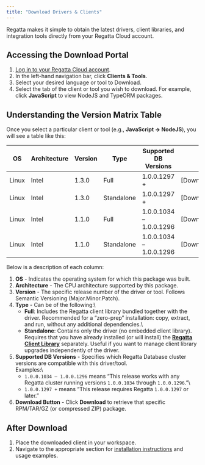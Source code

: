 ```yaml
---
title: "Download Drivers & Clients"
---
```


Regatta makes it simple to obtain the latest drivers, client libraries, and integration tools directly from your Regatta Cloud account.

## Accessing the Download Portal

1. [Log in to your Regatta Cloud account](https://docs.regatta.dev/regatta-cloud/regatta-cloud/access-the-cloud).
2. In the left-hand navigation bar, click **Clients & Tools**.
3. Select your desired language or tool to Download.
4. Select the tab of the client or tool you wish to download. For example, click **JavaScript** to view NodeJS and TypeORM packages.

## Understanding the Version Matrix Table

Once you select a particular client or tool (e.g., **JavaScript → NodeJS**), you will see a table like this:

| OS    | Architecture | Version | Type       | Supported DB Versions   |            |
| ----- | ------------ | ------- | ---------- | ----------------------- | ---------- |
| Linux | Intel        | 1.3.0   | Full       | 1.0.0.1297 \+           | [Download] |
| Linux | Intel        | 1.3.0   | Standalone | 1.0.0.1297 \+           | [Download] |
| Linux | Intel        | 1.1.0   | Full       | 1.0.0.1034 – 1.0.0.1296 | [Download] |
| Linux | Intel        | 1.1.0   | Standalone | 1.0.0.1034 – 1.0.0.1296 | [Download] |

Below is a description of each column:

1. **OS** - Indicates the operating system for which this package was built.
2. **Architecture** - The CPU architecture supported by this package.
3. **Version** - The specific release number of the driver or tool. Follows Semantic Versioning (Major.Minor.Patch).
4. **Type** - Can be of the following:\
   - **Full**: Includes the Regatta client library bundled together with the driver. Recommended for a “zero-prep” installation: copy, extract, and run, without any additional dependencies.\
   - **Standalone**: Contains only the driver (no embedded client library). Requires that you have already installed (or will install) the [**Regatta Client Library**](https://docs.regatta.dev/drivers-and-clients/client-lib) separately. Useful if you want to manage client library upgrades independently of the driver.
5. **Supported DB Versions** - Specifies which Regatta Database cluster versions are compatible with this driver/tool.\
   Examples:\
   - `1.0.0.1034 – 1.0.0.1296` means “This release works with any Regatta cluster running versions `1.0.0.1034` through `1.0.0.1296`.”\
   - `1.0.0.1297 +` means “This release requires Regatta `1.0.0.1297` or later.”
6. **Download Button** - Click **Download** to retrieve that specific RPM/TAR/GZ (or compressed ZIP) package.

## After Download

1. Place the downloaded client in your workspace.
2. Navigate to the appropriate section for [installation instructions](https://docs.regatta.dev/drivers-and-clients/connecting-applications-to-regatta) and usage examples.